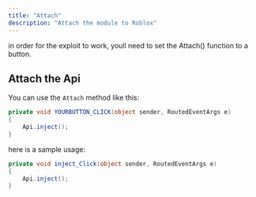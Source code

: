 ```yaml
---
title: "Attach"
description: "Attach the module to Roblox"
---
```


<Info>
  in order for the exploit to work, youll need to set the Attach() function to a button.&#x20;
</Info>

## Attach the Api

You can use the `Attach` method like this:

```csharp
private void YOURBUTTON_CLICK(object sender, RoutedEventArgs e)
{
    Api.inject();
}
```

here is a sample usage:

```csharp
private void inject_Click(object sender, RoutedEventArgs e)
{
    Api.inject();
}
```